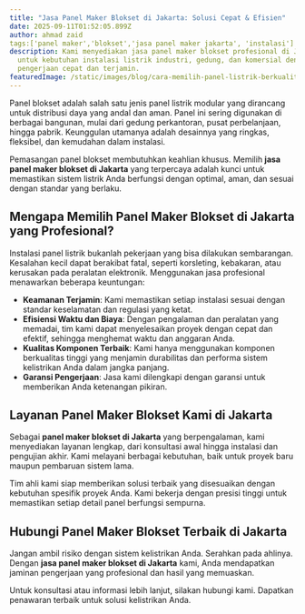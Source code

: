 ```yaml
---
title: "Jasa Panel Maker Blokset di Jakarta: Solusi Cepat & Efisien"
date: 2025-09-11T01:52:05.899Z
author: ahmad zaid
tags:['panel maker','blokset','jasa panel maker jakarta', 'instalasi']
description: Kami menyediakan jasa panel maker blokset profesional di Jakarta
  untuk kebutuhan instalasi listrik industri, gedung, dan komersial dengan
  pengerjaan cepat dan terjamin.
featuredImage: /static/images/blog/cara-memilih-panel-listrik-berkualitas-untuk-rumah-dan-industri-2.webp
---
```

Panel blokset adalah salah satu jenis panel listrik modular yang dirancang untuk distribusi daya yang andal dan aman. Panel ini sering digunakan di berbagai bangunan, mulai dari gedung perkantoran, pusat perbelanjaan, hingga pabrik. Keunggulan utamanya adalah desainnya yang ringkas, fleksibel, dan kemudahan dalam instalasi.

Pemasangan panel blokset membutuhkan keahlian khusus. Memilih **jasa panel maker blokset di Jakarta** yang terpercaya adalah kunci untuk memastikan sistem listrik Anda berfungsi dengan optimal, aman, dan sesuai dengan standar yang berlaku.

## Mengapa Memilih Panel Maker Blokset di Jakarta yang Profesional?

Instalasi panel listrik bukanlah pekerjaan yang bisa dilakukan sembarangan. Kesalahan kecil dapat berakibat fatal, seperti korsleting, kebakaran, atau kerusakan pada peralatan elektronik. Menggunakan jasa profesional menawarkan beberapa keuntungan:

* **Keamanan Terjamin**: Kami memastikan setiap instalasi sesuai dengan standar keselamatan dan regulasi yang ketat.
* **Efisiensi Waktu dan Biaya**: Dengan pengalaman dan peralatan yang memadai, tim kami dapat menyelesaikan proyek dengan cepat dan efektif, sehingga menghemat waktu dan anggaran Anda.
* **Kualitas Komponen Terbaik**: Kami hanya menggunakan komponen berkualitas tinggi yang menjamin durabilitas dan performa sistem kelistrikan Anda dalam jangka panjang.
* **Garansi Pengerjaan**: Jasa kami dilengkapi dengan garansi untuk memberikan Anda ketenangan pikiran.

## Layanan Panel Maker Blokset Kami di Jakarta

Sebagai **panel maker blokset di Jakarta** yang berpengalaman, kami menyediakan layanan lengkap, dari konsultasi awal hingga instalasi dan pengujian akhir. Kami melayani berbagai kebutuhan, baik untuk proyek baru maupun pembaruan sistem lama.

Tim ahli kami siap memberikan solusi terbaik yang disesuaikan dengan kebutuhan spesifik proyek Anda. Kami bekerja dengan presisi tinggi untuk memastikan setiap detail panel berfungsi sempurna.

## Hubungi Panel Maker Blokset Terbaik di Jakarta

Jangan ambil risiko dengan sistem kelistrikan Anda. Serahkan pada ahlinya. Dengan **jasa panel maker blokset di Jakarta** kami, Anda mendapatkan jaminan pengerjaan yang profesional dan hasil yang memuaskan.

Untuk konsultasi atau informasi lebih lanjut, silakan hubungi kami. Dapatkan penawaran terbaik untuk solusi kelistrikan Anda.
